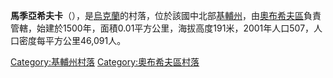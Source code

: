 {{coord|50|1|17|N|30|37|49|E|scale:30000|display=title}}

'''馬季亞希夫卡'''（{{lang-uk|Матяшівка}}），是[[烏克蘭|烏克蘭]]的村落，位於該國中北部[[基輔州|基輔州]]，由[[奧布希夫區|奧布希夫區]]負責管轄，始建於1500年，面積0.01平方公里，海拔高度191米，2001年人口507，人口密度每平方公里46,091人。

{{DEFAULTSORT:Матяшівка}}
[[Category:基輔州村落|Category:基輔州村落]]
[[Category:奧布希夫區村落|Category:奧布希夫區村落]]


{{Kiev-geo-stub}}